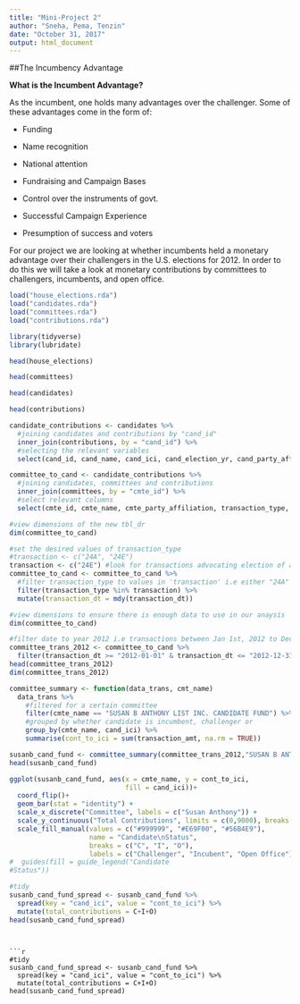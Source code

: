 ```yaml
---
title: "Mini-Project 2"
author: "Sneha, Pema, Tenzin"
date: "October 31, 2017"
output: html_document
---
```


##The Incumbency Advantage

**What is the Incumbent Advantage?**
 
As the incumbent, one holds many advantages over the challenger. Some of these advantages come in the form of:

- Funding

- Name recognition

- National attention

- Fundraising and Campaign Bases

- Control over the instruments of govt.

- Successful Campaign Experience

- Presumption of success and voters

For our project we are looking at whether incumbents held a monetary advantage over their challengers in the U.S. elections for 2012. In order to do this we will take a look at monetary contributions by committees to challengers, incumbents, and open office. 

```r
load("house_elections.rda")
load("candidates.rda")
load("committees.rda")
load("contributions.rda")
```

```r
library(tidyverse)
library(lubridate)
```
```r
head(house_elections)
```

```r
head(committees)
```
```r
head(candidates)
```
```r
head(contributions)
```

```r
candidate_contributions <- candidates %>%
  #joining candidates and contributions by "cand_id"
  inner_join(contributions, by = "cand_id") %>%
  #selecting the relevant variables
  select(cand_id, cand_name, cand_ici, cand_election_yr, cand_party_affiliation, cmte_id, transaction_type, name, transaction_dt, transaction_amt)
```

```r
committee_to_cand <- candidate_contributions %>%
  #joining candidates, committees and contributions
  inner_join(committees, by = "cmte_id") %>%
  #select relevant columns
  select(cmte_id, cmte_name, cmte_party_affiliation, transaction_type, name, transaction_dt, transaction_amt, cand_name, cand_party_affiliation, cand_ici)

#view dimensions of the new tbl_dr
dim(committee_to_cand)
```
```r
#set the desired values of transaction_type
#transaction <- c("24A", "24E")
transaction <- c("24E") #look for transactions advocating election of a candidate
committee_to_cand <- committee_to_cand %>%
  #filter transaction_type to values in 'transaction' i.e either "24A" or "24E"
  filter(transaction_type %in% transaction) %>%
  mutate(transaction_dt = mdy(transaction_dt))

#view dimensions to ensure there is enough data to use in our anaysis
dim(committee_to_cand)
```

```r
#filter date to year 2012 i.e transactions between Jan 1st, 2012 to Dec 31st, 2012
committee_trans_2012 <- committee_to_cand %>%
  filter(transaction_dt >= "2012-01-01" & transaction_dt <= "2012-12-31")
head(committee_trans_2012)
dim(committee_trans_2012)
```


```r
committee_summary <- function(data_trans, cmt_name)
  data_trans %>%
    #filtered for a certain committee
    filter(cmte_name == "SUSAN B ANTHONY LIST INC. CANDIDATE FUND") %>%
    #grouped by whether candidate is incumbent, challenger or 
    group_by(cmte_name, cand_ici) %>%
    summarise(cont_to_ici = sum(transaction_amt, na.rm = TRUE))
```


```r
susanb_cand_fund <- committee_summary(committee_trans_2012,"SUSAN B ANTHONY LIST INC. CANDIDATE FUND")
head(susanb_cand_fund)
```


```r
ggplot(susanb_cand_fund, aes(x = cmte_name, y = cont_to_ici,
                             fill = cand_ici))+
  coord_flip()+
  geom_bar(stat = "identity") + 
  scale_x_discrete("Committee", labels = c("Susan Anthony")) +
  scale_y_continuous("Total Contributions", limits = c(0,9000), breaks = seq(0,9000, 1000) ) +
  scale_fill_manual(values = c("#999999", "#E69F00", "#56B4E9"),
                    name = "Candidate\nStatus",
                    breaks = c("C", "I", "O"),
                    labels = c("Challenger", "Incubent", "Open Office"))
#  guides(fill = guide_legend("Candidate
#Status"))
```

```r
#tidy
susanb_cand_fund_spread <- susanb_cand_fund %>%
  spread(key = "cand_ici", value = "cont_to_ici") %>%
  mutate(total_contributions = C+I+O)
head(susanb_cand_fund_spread)
```

```


```r
#tidy
susanb_cand_fund_spread <- susanb_cand_fund %>%
  spread(key = "cand_ici", value = "cont_to_ici") %>%
  mutate(total_contributions = C+I+O)
head(susanb_cand_fund_spread)
```








